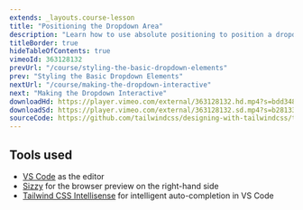 ```yaml
---
extends: _layouts.course-lesson
title: "Positioning the Dropdown Area"
description: "Learn how to use absolute positioning to position a dropdown panel."
titleBorder: true
hideTableOfContents: true
vimeoId: 363128132
prevUrl: "/course/styling-the-basic-dropdown-elements"
prev: "Styling the Basic Dropdown Elements"
nextUrl: "/course/making-the-dropdown-interactive"
next: "Making the Dropdown Interactive"
downloadHd: https://player.vimeo.com/external/363128132.hd.mp4?s=bdd3482593448fb8f924eecb8d0e59406f4e8a1d&profile_id=175&download=1
downloadSd: https://player.vimeo.com/external/363128132.sd.mp4?s=b281331c0fd54944406609cc096e2a11b3ad2e75&profile_id=165&download=1
sourceCode: https://github.com/tailwindcss/designing-with-tailwindcss/tree/master/04-building-a-dropdown-menu/02-positioning-the-dropdown
---
```


## Tools used

- [VS Code](https://code.visualstudio.com/) as the editor
- [Sizzy](https://adamwathan.me/sizzy) for the browser preview on the right-hand side
- [Tailwind CSS Intellisense](https://marketplace.visualstudio.com/items?itemName=bradlc.vscode-tailwindcss) for intelligent auto-completion in VS Code

